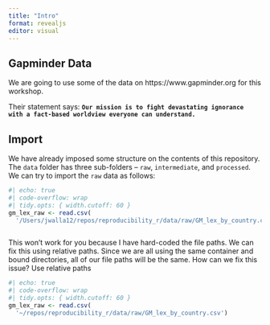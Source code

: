 ```yaml
---
title: "Intro"
format: revealjs
editor: visual
---
```


## Gapminder Data

We are going to use some of the data on https://www.gapminder.org for this workshop.

Their statement says: **`Our mission is to fight devastating ignorance with a fact-based worldview everyone can understand.`**

## Import

We have already imposed some structure on the contents of this repository. The `data` folder has three sub-folders -- `raw`, `intermediate`, and `processed`. We can try to import the `raw` data as follows:

```r
#| echo: true
#| code-overflow: wrap
#| tidy.opts: { width.cutoff: 60 }
gm_lex_raw <- read.csv(
  '/Users/jwalla12/repos/reproducibility_r/data/raw/GM_lex_by_country.csv')
```

``` r
```

This won't work for you because I have hard-coded the file paths. We can fix this using relative paths. Since we are all using the same container and bound directories, all of our file paths will be the same. How can we fix this issue? Use relative paths

```r
#| echo: true
#| code-overflow: wrap
#| tidy.opts: { width.cutoff: 60 }
gm_lex_raw <- read.csv(
  '~/repos/reproducibility_r/data/raw/GM_lex_by_country.csv')
```
